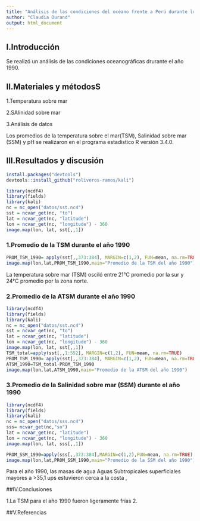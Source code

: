 ```yaml
---
title: "Análisis de las condiciones del océano frente a Perú durante los años 1990"
author: "Claudia Durand"
output: html_document
---
```


## I.Introducción


Se realizó un análisis de las condiciones oceanográficas drurante el año 1990.


## II.Materiales y métodosS


1.Temperatura sobre mar

2.SAlinidad sobre mar

3.Análisis de datos 

Los promedios de la temperatura sobre el mar(TSM), Salinidad sobre mar (SSM) y pH se realizaron en el programa estadistico R versión 3.4.0.

## III.Resultados y discusión

```r
install.packages("devtools")
devtools::install_github("roliveros-ramos/kali")
```
```r
library(ncdf4)
library(fields)
library(kali)
nc = nc_open("datos/sst.nc4")
sst = ncvar_get(nc, "to")
lat = ncvar_get(nc, "latitude")
lon = ncvar_get(nc, "longitude") - 360
image.map(lon, lat, sst[,,1])
```
### 1.Promedio de la TSM durante el año 1990
```r
PROM_TSM_1990= apply(sst[,,373:384], MARGIN=c(1,2), FUN=mean, na.rm=TRUE)
image.map(lon,lat,PROM_TSM_1990,main="Promedio de la TSM del año 1990")
```
La temperatura sobre mar (TSM) osciló entre 21°C promedio por la sur y 24°C promedio por la zona norte.

### 2.Promedio de la ATSM durante el año 1990

```r
library(ncdf4)
library(fields)
library(kali)
nc = nc_open("datos/sst.nc4")
sst = ncvar_get(nc, "to")
lat = ncvar_get(nc, "latitude")
lon = ncvar_get(nc, "longitude") - 360
image.map(lon, lat, sst[,,1])
TSM_total=apply(sst[,,1:552], MARGIN=c(1,2), FUN=mean, na.rm=TRUE)
PROM_TSM_1990= apply(sst[,,373:384], MARGIN=c(1,2), FUN=mean, na.rm=TRUE)
ATSM_1990=TSM_total-PROM_TSM_1990
image.map(lon,lat,ATSM_1990,main="Promedio de la ATSM del año 1990")
```

### 3.Promedio de la Salinidad sobre mar (SSM) durante el año 1990

```r
library(ncdf4)
library(fields)
library(kali)
nc = nc_open("datos/sss.nc4")
sss= ncvar_get(nc,"so")
lat = ncvar_get(nc, "latitude")
lon = ncvar_get(nc, "longitude") - 360
image.map(lon, lat, sss[,,1])
```

```r
PROM_SSM_1990=apply(sss[,,373:384],MARGIN=c(1,2),FUN=mean, na.rm=TRUE)
image.map(lon,lat,PROM_SSM_1990,main="Promedio de la SSM del año 1990")
```
Para el año 1990, las masas de agua Aguas Subtropicales superficiales mayores a  >35,1 ups estuvieron cerca a la costa , 

##IV.Conclusiones

1.La TSM para el año 1990 fueron ligeramente frías
2.

##V.Referencias

